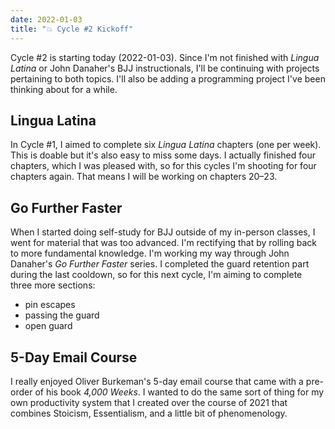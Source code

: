 ```yaml
---
date: 2022-01-03
title: "💥 Cycle #2 Kickoff"
---
```


Cycle #2 is starting today (2022-01-03). Since I'm not finished with _Lingua Latina_ or John Danaher's BJJ instructionals, I'll be continuing with projects pertaining to both topics. I'll also be adding a programming project I've been thinking about for a while.

## Lingua Latina

In Cycle #1, I aimed to complete six _Lingua Latina_ chapters (one per week). This is doable but it's also easy to miss some days. I actually finished four chapters, which I was pleased with, so for this cycles I'm shooting for four chapters again. That means I will be working on chapters 20–23.

## Go Further Faster

When I started doing self-study for BJJ outside of my in-person classes, I went for material that was too advanced. I'm rectifying that by rolling back to more fundamental knowledge. I'm working my way through John Danaher's _Go Further Faster_ series. I completed the guard retention part during the last cooldown, so for this next cycle, I'm aiming to complete three more sections:

- pin escapes
- passing the guard
- open guard

## 5-Day Email Course

I really enjoyed Oliver Burkeman's 5-day email course that came with a pre-order of his book _4,000 Weeks_. I wanted to do the same sort of thing for my own productivity system that I created over the course of 2021 that combines Stoicism, Essentialism, and a little bit of phenomenology.
